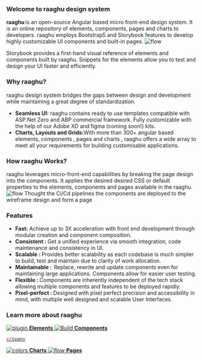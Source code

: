 
<Meta title="Introduction" />

<style>
  {`
  .demo{
     width:600px;
      height:auto;
      margin-left:100px;
      margin-bottom:20px;
  }
  .content{
    margin-top:20px;
    line-height:28px;
    font-size:14px;
    margin-bottom:25px;
  }
    .how{
      width:600px;
      height:400px;
      margin-left:100px;
    }
    .subheading {
      --mediumdark: '#999999';
      font-weight: 900;
      font-size: 13px;
      color: #999;
      letter-spacing: 6px;
      line-height: 24px;
      text-transform: uppercase;
      margin-bottom: 12px;
      margin-top: 40px;
    }

    .link-list {
      margin-top:20px;
      display: grid;
      grid-template-columns: 1fr;
      grid-template-rows: 1fr 1fr;
      row-gap: 10px;
    }

    @media (min-width: 620px) {
      .link-list {
        row-gap: 20px;
        column-gap: 20px;
        grid-template-columns: 1fr 1fr;
      }
    }

    @media all and (-ms-high-contrast:none) {
    .link-list {
        display: -ms-grid;
        -ms-grid-columns: 1fr 1fr;
        -ms-grid-rows: 1fr 1fr;
      }
    }

    .link-item {
      display: block;
      padding: 20px 30px 20px 15px;
      border: 1px solid #00000010;
      border-radius: 5px;
      transition: background 150ms ease-out, border 150ms ease-out, transform 150ms ease-out;
      color: #333333;
      display: flex;
      align-items: flex-start;
    }

    .link-item:hover {
      border-color: #1EA7FD50;
      transform: translate3d(0, -3px, 0);
      box-shadow: rgba(0, 0, 0, 0.08) 0 3px 10px 0;
    }

    .link-item:active {
      border-color: #1EA7FD;
      transform: translate3d(0, 0, 0);
    }

    .link-item strong {
      font-weight: 700;
      display: block;
      margin-bottom: 2px;
    }

    .link-item img {
      height: 40px;
      width: 40px;
      margin-right: 15px;
      flex: none;
    }

    .link-item span {
      font-size: 14px;
      line-height: 20px;
    }

    .tip {
      display: inline-block;
      border-radius: 1em;
      font-size: 11px;
      line-height: 12px;
      font-weight: 700;
      background: #E7FDD8;
      color: #66BF3C;
      padding: 4px 12px;
      margin-right: 10px;
      vertical-align: top;
    }

    .tip-wrapper {
      font-size: 13px;
      line-height: 20px;
      margin-top: 40px;
      margin-bottom: 40px;
    }

    .tip-wrapper code {
      font-size: 12px;
      display: inline-block;
    }
  `}
</style>

### Welcome to raaghu design system
<div className="content">
 <strong>raaghu</strong> is an open-source Angular based micro front-end design system. It is an online repository of elements,
  components, pages and charts to developers. raaghu employs Bootstrap5 and Storybook features to develop highly customizable UI 
  components and built-in pages. 

<img className="demo" src={demo} alt="flow" />

Storybook provides a first-hand visual reference of elements and components built by raaghu. Snippets for the elements
 allow you to test and design your UI faster and efficiently. 
</div>

### Why raaghu?

<div className="content"> raaghu design system bridges the gaps between design and development while maintaining a great degree of standardization.</div>
<ul className="content">
<li><strong>Seamless UI:</strong>  raaghu contains ready to use templates compatible with ASP.Net Zero and ABP commercial framework. Fully customizable with
 the help of our Adobe XD and figma (coming soon!) kits.</li>
<li><strong>Charts, Layouts and Grids:</strong>With more than 300+ angular based elements, components , pages and charts , raaghu offers a wide array to meet 
all your requirements for building customisable applications.</li>
</ul> 

### How raaghu Works?
<div className="content">
raaghu leverages micro-front-end capabilities by breaking the page design into the components. It applies the desired desired CSS or default properties to the 
elements, components and pages available in the raaghu.
<img className="how" src={image} alt="flow" />
Thought the Ci/Cd pipelines the components are deployed to the wireframe design and form a page
</div>

### Features 
<ul className="content">
<li><strong>Fast: </strong>Achieve up to 3X acceleration with front end development through modular creation and component composition.</li>
<li><strong>Consistent : </strong>Get a unified experience via smooth integration, code maintenance and consistency in UI.</li>
<li><strong>Scalable : </strong>Provides better scalability as each codebase is much simpler to build, test and maintain due to clarity of work allocation.</li>
<li><strong>Maintainable : </strong> Replace, rewrite and update components even for maintaining large applications. Components allow for easier user testing.</li>
<li><strong>Flexible : </strong>Components are inherently independent of the tech stack allowing multiple components and features to be deployed rapidly.</li>
<li><strong>Pixel-perfect : </strong> Designed with pixel perfect precision and accessibility in mind, with multiple well designed and scalable User Interfaces.</li>    
</ul>

### Learn more about raaghu

<div className="link-list">
  <a
    className="link-item"
    href="https://storybook.raaghu.io/?path=/story/elements"
    target="_blank"
   >
    <img src={Plugin} alt="plugin" />
    <span>
      <strong>Elements</strong>
    </span>
  </a>
  <a
    className="link-item"
    href="https://storybook.raaghu.io/?path=/story/components"
    target="_blank"
  >
    <img src={StackAlt} alt="Build" />
    <span>
      <strong>Components</strong>
     
    </span>
  </a>
  <a
    className="link-item"
    href="https://storybook.raaghu.io/?path=/story/charts"
    target="_blank"
  >
    <img src={Colors} alt="colors" />
    <span>
      <strong>Charts</strong>
    </span>
  </a>
  <a
    className="link-item"
    href="https://storybook.raaghu.io/?path=/story/pages"
    target="_blank"
  >
    <img src={Flow} alt="flow" />
    <span>
      <strong>Pages</strong>
    </span>
  </a>
</div>

